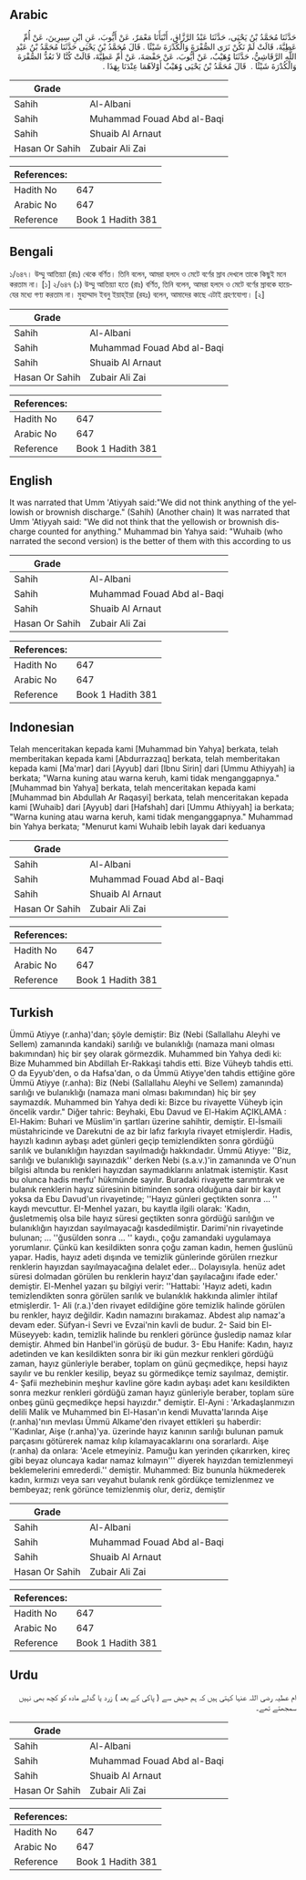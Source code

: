 ## Arabic


<div dir="rtl" lang="ar" style={{fontSize:'larger',backgroundColor:'#f8f9fa',padding:20}}>
حَدَّثَنَا مُحَمَّدُ بْنُ يَحْيَى، حَدَّثَنَا عَبْدُ الرَّزَّاقِ، أَنْبَأَنَا مَعْمَرٌ، عَنْ أَيُّوبَ، عَنِ ابْنِ سِيرِينَ، عَنْ أُمِّ عَطِيَّةَ، قَالَتْ لَمْ نَكُنْ نَرَى الصُّفْرَةَ وَالْكُدْرَةَ شَيْئًا ‏.‏ قَالَ مُحَمَّدُ بْنُ يَحْيَى حَدَّثَنَا مُحَمَّدُ بْنُ عَبْدِ اللَّهِ الرَّقَاشِيُّ، حَدَّثَنَا وُهَيْبٌ، عَنْ أَيُّوبَ، عَنْ حَفْصَةَ، عَنْ أُمِّ عَطِيَّةَ، قَالَتْ كُنَّا لاَ نَعُدُّ الصُّفْرَةَ وَالْكُدْرَةَ شَيْئًا ‏. ‏ قَالَ مُحَمَّدُ بْنُ يَحْيَى وُهَيْبٌ أَوْلاَهُمَا عِنْدَنَا بِهَذَا ‏.‏
</div>
<div style={{backgroundColor:'#f8f9fa',padding:20, marginBottom: 10}}><table> <thead> <tr> <th>Grade</th> <th></th> </tr> </thead> <tbody> <tr><td>Sahih</td><td>Al-Albani</td></tr><tr><td>Sahih</td><td>Muhammad Fouad Abd al-Baqi</td></tr><tr><td>Sahih</td><td>Shuaib Al Arnaut</td></tr><tr><td>Hasan Or Sahih</td><td>Zubair Ali Zai</td></tr></tbody></table><table> <thead> <tr> <th>References:</th> <th></th> </tr> </thead> <tbody><tr><td>Hadith No</td><td>647</td></tr><tr><td>Arabic No</td><td>647</td></tr><tr><td>Reference</td><td>Book 1 Hadith 381</td></tr></tbody></table></div>

## Bengali


<div dir="ltr" lang="bn" style={{fontSize:'larger',backgroundColor:'#f8f9fa',padding:20}}>
১/৬৪৭। উম্মু আতিয়্যা (রাঃ) থেকে বর্ণিত। তিনি বলেন, আমরা হলদে ও মেটে বর্ণের স্রাব দেখলে তাকে কিছুই মনে করতাম না। [১] ২/৬৪৭ (১) উম্মু আতিয়্যা হতে (রাঃ) বর্ণিত, তিনি বলেন, আমরা হলদে ও মেটে বর্ণের স্রাবকে হায়েযের মধ্যে গণ্য করতাম না। মুহাম্মাদ ইবনু ইয়াহ্ইয়া (রহঃ) বলেন, আমাদের কাছে এটাই গ্রহণযোগ্য। [২]
</div>
<div style={{backgroundColor:'#f8f9fa',padding:20, marginBottom: 10}}><table> <thead> <tr> <th>Grade</th> <th></th> </tr> </thead> <tbody> <tr><td>Sahih</td><td>Al-Albani</td></tr><tr><td>Sahih</td><td>Muhammad Fouad Abd al-Baqi</td></tr><tr><td>Sahih</td><td>Shuaib Al Arnaut</td></tr><tr><td>Hasan Or Sahih</td><td>Zubair Ali Zai</td></tr></tbody></table><table> <thead> <tr> <th>References:</th> <th></th> </tr> </thead> <tbody><tr><td>Hadith No</td><td>647</td></tr><tr><td>Arabic No</td><td>647</td></tr><tr><td>Reference</td><td>Book 1 Hadith 381</td></tr></tbody></table></div>

## English


<div dir="ltr" lang="en" style={{fontSize:'larger',backgroundColor:'#f8f9fa',padding:20}}>
It was narrated that Umm 'Atiyyah said:"We did not think anything of the yellowish or brownish discharge." (Sahih) (Another chain) It was narrated that Umm 'Atiyyah said: "We did not think that the yellowish or brownish discharge counted for anything." Muhammad bin Yahya said: "Wuhaib (who narrated the second version) is the better of them with this according to us
</div>
<div style={{backgroundColor:'#f8f9fa',padding:20, marginBottom: 10}}><table> <thead> <tr> <th>Grade</th> <th></th> </tr> </thead> <tbody> <tr><td>Sahih</td><td>Al-Albani</td></tr><tr><td>Sahih</td><td>Muhammad Fouad Abd al-Baqi</td></tr><tr><td>Sahih</td><td>Shuaib Al Arnaut</td></tr><tr><td>Hasan Or Sahih</td><td>Zubair Ali Zai</td></tr></tbody></table><table> <thead> <tr> <th>References:</th> <th></th> </tr> </thead> <tbody><tr><td>Hadith No</td><td>647</td></tr><tr><td>Arabic No</td><td>647</td></tr><tr><td>Reference</td><td>Book 1 Hadith 381</td></tr></tbody></table></div>

## Indonesian


<div dir="ltr" lang="id" style={{fontSize:'larger',backgroundColor:'#f8f9fa',padding:20}}>
Telah menceritakan kepada kami [Muhammad bin Yahya] berkata, telah memberitakan kepada kami [Abdurrazzaq] berkata, telah memberitakan kepada kami [Ma'mar] dari [Ayyub] dari [Ibnu Sirin] dari [Ummu Athiyyah] ia berkata; "Warna kuning atau warna keruh, kami tidak menganggapnya." [Muhammad bin Yahya] berkata, telah menceritakan kepada kami [Muhammad bin Abdullah Ar Raqasyi] berkata, telah menceritakan kepada kami [Wuhaib] dari [Ayyub] dari [Hafshah] dari [Ummu Athiyyah] ia berkata; "Warna kuning atau warna keruh, kami tidak menganggapnya." Muhammad bin Yahya berkata; "Menurut kami Wuhaib lebih layak dari keduanya
</div>
<div style={{backgroundColor:'#f8f9fa',padding:20, marginBottom: 10}}><table> <thead> <tr> <th>Grade</th> <th></th> </tr> </thead> <tbody> <tr><td>Sahih</td><td>Al-Albani</td></tr><tr><td>Sahih</td><td>Muhammad Fouad Abd al-Baqi</td></tr><tr><td>Sahih</td><td>Shuaib Al Arnaut</td></tr><tr><td>Hasan Or Sahih</td><td>Zubair Ali Zai</td></tr></tbody></table><table> <thead> <tr> <th>References:</th> <th></th> </tr> </thead> <tbody><tr><td>Hadith No</td><td>647</td></tr><tr><td>Arabic No</td><td>647</td></tr><tr><td>Reference</td><td>Book 1 Hadith 381</td></tr></tbody></table></div>

## Turkish


<div dir="ltr" lang="tr" style={{fontSize:'larger',backgroundColor:'#f8f9fa',padding:20}}>
Ümmü Atiyye (r.anha)'dan; şöyle demiştir: Biz (Nebi (Sallallahu Aleyhi ve Sellem) zamanında kandaki) sarılığı ve bulanıklığı (namaza mani olması bakımından) hiç bir şey olarak görmezdik. Muhammed bin Yahya dedi ki: Bize Muhammed bin Abdillah Er-Rakkaşi tahdis etti. Bize Vüheyb tahdis etti. O da Eyyub'den, o da Hafsa'dan, o da Ümmü Atiyye'den tahdis ettiğine göre Ümmü Atiyye (r.anha): Biz (Nebi (Sallallahu Aleyhi ve Sellem) zamanında) sarılığı ve bulanıklığı (namaza mani olması bakımından) hiç bir şey saymazdık. Muhammed bin Yahya dedi ki: Bizce bu rivayette Vüheyb için öncelik vardır." Diğer tahric: Beyhaki, Ebu Davud ve El-Hakim AÇIKLAMA : El-Hakim: Buhari ve Müslim'in şartları üzerine sahihtir, demiştir. El-İsmaili müstahricinde ve Darekutni de az bir lafız farkıyla rivayet etmişlerdir. Hadis, hayızlı kadının aybaşı adet günleri geçip temizlendikten sonra gördüğü sarılık ve bulanıklığın hayızdan sayılmadığı hakkındadır. Ümmü Atiyye: ''Biz, sarılığı ve bulanıklığı sayınazdık'' derken Nebi (s.a.v.)'in zamanında ve O'nun bilgisi altında bu renkleri hayızdan saymadıklarını anlatmak istemiştir. Kasıt bu olunca hadis merfu' hükmünde sayılır. Buradaki rivayette sarımtırak ve bulanık renklerin hayız süresinin bitiminden sonra olduğuna dair bir kayıt yoksa da Ebu Davud'un rivayetinde; ''Hayız günleri geçtikten sonra ... '' kaydı mevcuttur. EI-Menhel yazarı, bu kayıtla ilgili olarak: 'Kadın, ğusletmemiş olsa bile hayız süresi geçtikten sonra gördüğü sarılığın ve bulanıklığın hayızdan sayılmayacağı kasdedilmiştir. Darimi'nin rivayetinde bulunan; ... ''ğusülden sonra ... '' kaydı., çoğu zamandaki uygulamaya yorumlanır. Çünkü kan kesildikten sonra çoğu zaman kadın, hemen ğuslünü yapar. Hadis, hayız adeti dışında ve temizlik günlerinde görülen rrıezkur renklerin hayızdan sayılmayacağına delalet eder... Dolayısıyla. henüz adet süresi dolmadan görülen bu renklerin hayız'dan şayılacağını ifade eder.' demiştir. El-Menhel yazarı şu bilgiyi verir: ''Hattabi: 'Hayız adeti, kadın temizlendikten sonra görülen sarılık ve bulanıklık hakkında alimler ihtilaf etmişlerdir. 1- Ali (r.a.)'den rivayet edildiğine göre temizlik halinde görülen bu renkler, hayız değildir. Kadın namazını bırakamaz. Abdest alıp namaz'a devam eder. Süfyan-i Sevri ve Evzai'nin kavli de budur. 2- Said bin El-Müseyyeb: kadın, temizlik halinde bu renkleri görünce ğusledip namaz kılar demiştir. Ahmed bin Hanbel'in görüşü de budur. 3- Ebu Hanife: Kadın, hayız adetinden ve kan kesildikten sonra bir iki gün mezkur renkleri gördüğü zaman, hayız günleriyle beraber, toplam on günü geçmedikçe, hepsi hayız sayılır ve bu renkler kesilip, beyaz su görmedikçe temiz sayılmaz, demiştir. 4- Şafii mezhebinin meşhur kavIine göre kadın aybaşı adet kanı kesildikten sonra mezkur renkleri gördüğü zaman hayız günleriyle beraber, toplam süre onbeş günü geçmedikçe hepsi hayızdır." demiştir. El-Ayni : 'Arkadaşlanmızın delili Malik ve Muhammed bin El-Hasan'ın kendi Muvatta'larında Aişe (r.anha)'nın mevlası Ümmü Alkame'den rivayet ettikleri şu haberdir: ''Kadınlar, Aişe (r.anha)'ya. üzerinde hayız kanının sarılığı bulunan pamuk parçasını götürerek namaz kılıp kılamayacaklarını ona sorarlardı. Aişe (r.anha) da onlara: 'Acele etmeyiniz. Pamuğu kan yerinden çıkarırken, kireç gibi beyaz oluncaya kadar namaz kılmayın''' diyerek hayızdan temizlenmeyi beklemelerini emrederdi.'' demiştir. Muhammed: Biz bununla hükmederek kadın, kırmızı veya sarı veyahut bulanık renk gördükçe temizlenmez ve bembeyaz; renk görünce temizlenmiş olur, deriz, demiştir
</div>
<div style={{backgroundColor:'#f8f9fa',padding:20, marginBottom: 10}}><table> <thead> <tr> <th>Grade</th> <th></th> </tr> </thead> <tbody> <tr><td>Sahih</td><td>Al-Albani</td></tr><tr><td>Sahih</td><td>Muhammad Fouad Abd al-Baqi</td></tr><tr><td>Sahih</td><td>Shuaib Al Arnaut</td></tr><tr><td>Hasan Or Sahih</td><td>Zubair Ali Zai</td></tr></tbody></table><table> <thead> <tr> <th>References:</th> <th></th> </tr> </thead> <tbody><tr><td>Hadith No</td><td>647</td></tr><tr><td>Arabic No</td><td>647</td></tr><tr><td>Reference</td><td>Book 1 Hadith 381</td></tr></tbody></table></div>

## Urdu


<div dir="rtl" lang="ur" style={{fontSize:'larger',backgroundColor:'#f8f9fa',padding:20}}>
ام عطیہ رضی اللہ عنہا کہتی ہیں کہ ہم حیض سے ( پاکی کے بعد ) زرد یا گدلے مادہ کو کچھ بھی نہیں سمجھتے تھے۔
</div>
<div style={{backgroundColor:'#f8f9fa',padding:20, marginBottom: 10}}><table> <thead> <tr> <th>Grade</th> <th></th> </tr> </thead> <tbody> <tr><td>Sahih</td><td>Al-Albani</td></tr><tr><td>Sahih</td><td>Muhammad Fouad Abd al-Baqi</td></tr><tr><td>Sahih</td><td>Shuaib Al Arnaut</td></tr><tr><td>Hasan Or Sahih</td><td>Zubair Ali Zai</td></tr></tbody></table><table> <thead> <tr> <th>References:</th> <th></th> </tr> </thead> <tbody><tr><td>Hadith No</td><td>647</td></tr><tr><td>Arabic No</td><td>647</td></tr><tr><td>Reference</td><td>Book 1 Hadith 381</td></tr></tbody></table></div>